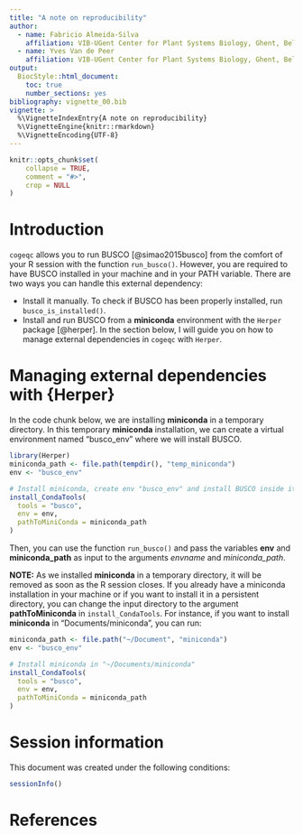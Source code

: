 ```yaml
---
title: "A note on reproducibility"
author: 
  - name: Fabricio Almeida-Silva
    affiliation: VIB-UGent Center for Plant Systems Biology, Ghent, Belgium
  - name: Yves Van de Peer
    affiliation: VIB-UGent Center for Plant Systems Biology, Ghent, Belgium
output: 
  BiocStyle::html_document:
    toc: true
    number_sections: yes
bibliography: vignette_00.bib
vignette: >
  %\VignetteIndexEntry{A note on reproducibility}
  %\VignetteEngine{knitr::rmarkdown}
  %\VignetteEncoding{UTF-8}  
---
```


```r
knitr::opts_chunk$set(
    collapse = TRUE,
    comment = "#>",
    crop = NULL
)
```

# Introduction

`cogeqc` allows you to run BUSCO [@simao2015busco] from the comfort of your R session with the function `run_busco()`. However, you are required to have BUSCO installed in your machine and in your PATH variable. There are two ways you can handle this external dependency:

- Install it manually. To check if BUSCO has been properly installed, run `busco_is_installed()`.
- Install and run BUSCO from a **miniconda** environment with the `Herper` package [@herper]. In the section below, I will guide you on how to manage external dependencies in `cogeqc` with `Herper`.

# Managing external dependencies with {Herper}

In the code chunk below, we are installing **miniconda** in a temporary directory. In this temporary **miniconda** installation, we can create a virtual environment named "busco_env" where we will install BUSCO.

```r
library(Herper)
miniconda_path <- file.path(tempdir(), "temp_miniconda")
env <- "busco_env"

# Install miniconda, create env "busco_env" and install BUSCO inside it
install_CondaTools(
  tools = "busco", 
  env = env, 
  pathToMiniConda = miniconda_path
)
```

Then, you can use the function `run_busco()` and pass the variables **env** and **miniconda_path** as input to the arguments *envname* and *miniconda_path*.

**NOTE:** As we installed **miniconda** in a temporary directory, it will be removed as soon as the R session closes. If you already have a miniconda installation in your machine or if you want to install it in a persistent directory, you can change the input directory to the argument **pathToMiniconda** in `install_CondaTools`. For instance, if you want to install **miniconda** in "Documents/miniconda", you can run:

```r
miniconda_path <- file.path("~/Document", "miniconda")
env <- "busco_env"

# Install miniconda in "~/Documents/miniconda"
install_CondaTools(
  tools = "busco", 
  env = env, 
  pathToMiniConda = miniconda_path
)
```

# Session information {.unnumbered}

This document was created under the following conditions:

```r
sessionInfo()
```

# References {.unnumbered}

